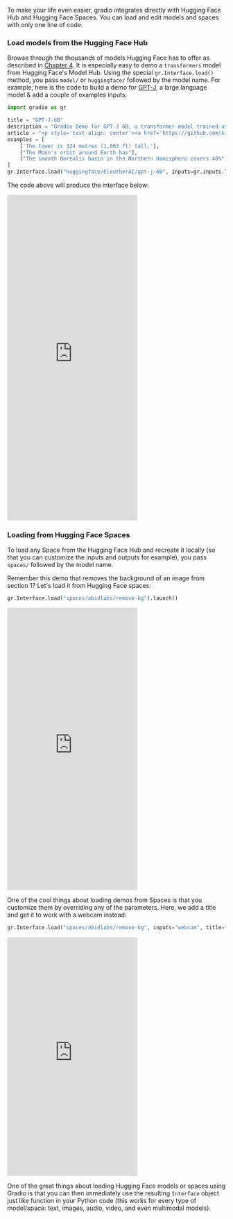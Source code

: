 To make your life even easier, gradio integrates directly with Hugging Face Hub and Hugging Face Spaces. You can load and edit models and spaces with only one line of code.

### Load models from the Hugging Face Hub
Browse through the thousands of models Hugging Face has to offer as described in [Chapter 4](/course/chapter4/section2).
It is especially easy to demo a `transformers` model from Hugging Face's Model Hub. Using the special `gr.Interface.load()` method, you pass `model/` or `huggingface/` followed by the model name. For example, here is the code to build a demo for [GPT-J](https://huggingface.co/EleutherAI/gpt-j-6B), a large language model & add a couple of examples inputs:
    
```py
import gradio as gr

title = "GPT-J-6B"
description = "Gradio Demo for GPT-J 6B, a transformer model trained using Ben Wang's Mesh Transformer JAX. 'GPT-J' refers to the class of model, while '6B' represents the number of trainable parameters. To use it, simply add your text, or click one of the examples to load them. Read more at the links below."
article = "<p style='text-align: center'><a href='https://github.com/kingoflolz/mesh-transformer-jax' target='_blank'>GPT-J-6B: A 6 Billion Parameter Autoregressive Language Model</a></p>"
examples = [
    ['The tower is 324 metres (1,063 ft) tall,'],
    ["The Moon's orbit around Earth has"],
    ["The smooth Borealis basin in the Northern Hemisphere covers 40%"]
]
gr.Interface.load("huggingface/EleutherAI/gpt-j-6B", inputs=gr.inputs.Textbox(lines=5, label="Input Text"),title=title,description=description,article=article, examples=examples,enable_queue=True).launch()
```
    
The code above will produce the interface below:

<iframe src="https://hf.space/gradioiframe/akhaliq/gpt-j-6B/+" frameBorder="0" height="750" title="Gradio app" class="container p-0 flex-grow space-iframe" allow="accelerometer; ambient-light-sensor; autoplay; battery; camera; document-domain; encrypted-media; fullscreen; geolocation; gyroscope; layout-animations; legacy-image-formats; magnetometer; microphone; midi; oversized-images; payment; picture-in-picture; publickey-credentials-get; sync-xhr; usb; vr ; wake-lock; xr-spatial-tracking" sandbox="allow-forms allow-modals allow-popups allow-popups-to-escape-sandbox allow-same-origin allow-scripts allow-downloads"></iframe>


### Loading from Hugging Face Spaces
To load any Space from the Hugging Face Hub and recreate it locally (so that you can customize the inputs and outputs for example), you pass `spaces/` followed by the model name.

Remember this demo that removes the background of an image from section 1? Let's load it from Hugging Face spaces:

```py
gr.Interface.load("spaces/abidlabs/remove-bg").launch()
```

<iframe src="https://hf.space/gradioiframe/abidlabs/remove-bg/+" frameBorder="0" height="650" title="Gradio app" class="container p-0 flex-grow space-iframe" allow="accelerometer; ambient-light-sensor; autoplay; battery; camera; document-domain; encrypted-media; fullscreen; geolocation; gyroscope; layout-animations; legacy-image-formats; magnetometer; microphone; midi; oversized-images; payment; picture-in-picture; publickey-credentials-get; sync-xhr; usb; vr ; wake-lock; xr-spatial-tracking" sandbox="allow-forms allow-modals allow-popups allow-popups-to-escape-sandbox allow-same-origin allow-scripts allow-downloads"></iframe>

One of the cool things about loading demos from Spaces is that you customize them by overriding any of the 
parameters. Here, we add a title and get it to work with a webcam instead:

```py
gr.Interface.load("spaces/abidlabs/remove-bg", inputs="webcam", title="Remove your webcam background!").launch()
```

<iframe src="https://hf.space/gradioiframe/dawood/Remove-bg/+" frameBorder="0" height="550" title="Gradio app" class="container p-0 flex-grow space-iframe" allow="accelerometer; ambient-light-sensor; autoplay; battery; camera; document-domain; encrypted-media; fullscreen; geolocation; gyroscope; layout-animations; legacy-image-formats; magnetometer; microphone; midi; oversized-images; payment; picture-in-picture; publickey-credentials-get; sync-xhr; usb; vr ; wake-lock; xr-spatial-tracking" sandbox="allow-forms allow-modals allow-popups allow-popups-to-escape-sandbox allow-same-origin allow-scripts allow-downloads"></iframe>

    
One of the great things about loading Hugging Face models or spaces using Gradio is that you can then immediately use the resulting `Interface` object just like function in your Python code (this works for every type of model/space: text, images, audio, video, and even multimodal models).
